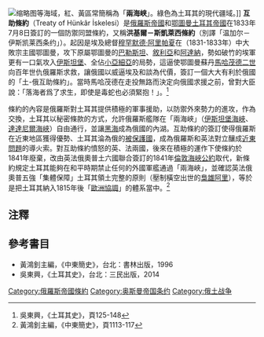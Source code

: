 [[File:Turkish_Strait_disambig.svg|缩略图]]等海域，紅、黃區常簡稱為「'''兩海峡'''」。綠色為土耳其的現代疆域。]]
'''互助條約'''（Treaty of Hünkâr İskelesi）是[[俄羅斯帝國|俄羅斯帝國]]和[[鄂圖曼土耳其帝國|鄂圖曼土耳其帝國]]在1833年7月8日簽訂的一個防禦同盟條約，又稱'''洪基爾－斯凱萊西條約'''（別譯「温加尔－伊斯凯莱西条约」）。起因是埃及總督[[穆罕默德·阿里帕夏|穆罕默德·阿里帕夏]]在{{Tsl|en|Egyptian–Ottoman War (1831–1833)|第一次土埃戰爭}}（1831-1833年）中大敗宗主國鄂圖曼，攻下原屬鄂圖曼的[[巴勒斯坦地区|巴勒斯坦]]、[[敘利亞|敘利亞]]和[[阿達納|阿達納]]，勢如破竹的埃軍更有一口氣攻入[[伊斯坦堡|伊斯坦堡]]、全佔[[小亞細亞|小亞細亞]]的局勢，這逼使鄂圖曼蘇丹[[馬哈茂德二世|馬哈茂德二世]]向百年世仇俄羅斯求救，讓俄國以威逼埃及和談為代價，簽訂一個大大有利於俄國的「土-俄互助條約」。當時馬哈茂德在走投無路而決定向俄國求援之前，曾對大臣說：「落海者爲了求生，即使是毒蛇也必須緊抱！」。<ref>吳東興，《土耳其史》，頁125-148</ref>

條約的內容是俄羅斯對土耳其提供積極的軍事援助，以防禦外來勢力的進攻，作為交換，土耳其以秘密條款的方式，允許俄羅斯艦隊在「兩海峽」（[[伊斯坦布尔海峡|伊斯坦堡海峽]]、[[達達尼爾海峽|達達尼爾海峽]]）自由通行，並讓[[黑海|黑海]]成為俄國的內湖。互助條約的簽訂使得俄羅斯在近東地區獲得優勢、土耳其淪為俄的[[被保護國|被保護國]]，成為俄羅斯和英法對立釀成[[近東問題|近東問題]]的導火索。對互助條約憤怒的英、法兩國，後來在積極的運作下使條約於1841年廢棄，改由英法俄奧普土六國聯合簽訂的1841年[[倫敦海峽公約|倫敦海峽公約]]取代，新條約規定土耳其能夠在和平時期禁止任何的外國軍艦通過「兩海峽」，並確認英法俄奧普五強「集體保障」土耳其領土完整的原則（壓制橫空出世的[[穆罕默德·阿里帕夏|梟雄阿里]]），等於是把土耳其納入1815年後「[[歐洲協調|歐洲協調]]」的體系當中。<ref>黃鴻釗主編，《中東簡史》，頁1113-117</ref>

== 注釋 ==
{{notelist}}
{{reflist}}

== 參考書目 ==
*黃鴻釗主編，《中東簡史》，台北：書林出版，1996
*吳東興，《土耳其史》，台北：三民出版，2014

{{奧斯曼帝國條約}}
[[Category:俄羅斯帝國條約|Category:俄羅斯帝國條約]]
[[Category:奥斯曼帝国条约|Category:奥斯曼帝国条约]]
[[Category:俄土战争|Category:俄土战争]]